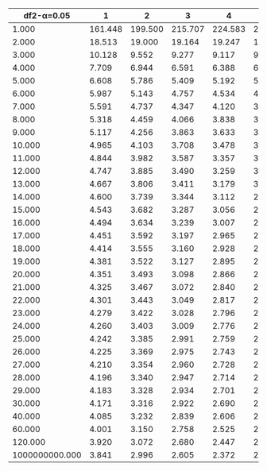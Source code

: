 | df2-α=0.05 | 1 | 2 | 3 | 4 | 5 | 6 | 7 | 8 | 9 | 10 |
|----|----|----|----|----|----|----|----|----|----|----|
|          1.000 | 161.448 | 199.500 | 215.707 | 224.583 | 230.162 | 233.986 | 236.768 | 238.883 | 240.543 | 241.882 |
|          2.000 |  18.513 |  19.000 |  19.164 |  19.247 |  19.296 |  19.330 |  19.353 |  19.371 |  19.385 |  19.396 |
|          3.000 |  10.128 |   9.552 |   9.277 |   9.117 |   9.013 |   8.941 |   8.887 |   8.845 |   8.812 |   8.786 |
|          4.000 |   7.709 |   6.944 |   6.591 |   6.388 |   6.256 |   6.163 |   6.094 |   6.041 |   5.999 |   5.964 |
|          5.000 |   6.608 |   5.786 |   5.409 |   5.192 |   5.050 |   4.950 |   4.876 |   4.818 |   4.772 |   4.735 |
|          6.000 |   5.987 |   5.143 |   4.757 |   4.534 |   4.387 |   4.284 |   4.207 |   4.147 |   4.099 |   4.060 |
|          7.000 |   5.591 |   4.737 |   4.347 |   4.120 |   3.972 |   3.866 |   3.787 |   3.726 |   3.677 |   3.637 |
|          8.000 |   5.318 |   4.459 |   4.066 |   3.838 |   3.687 |   3.581 |   3.500 |   3.438 |   3.388 |   3.347 |
|          9.000 |   5.117 |   4.256 |   3.863 |   3.633 |   3.482 |   3.374 |   3.293 |   3.230 |   3.179 |   3.137 |
|         10.000 |   4.965 |   4.103 |   3.708 |   3.478 |   3.326 |   3.217 |   3.135 |   3.072 |   3.020 |   2.978 |
|         11.000 |   4.844 |   3.982 |   3.587 |   3.357 |   3.204 |   3.095 |   3.012 |   2.948 |   2.896 |   2.854 |
|         12.000 |   4.747 |   3.885 |   3.490 |   3.259 |   3.106 |   2.996 |   2.913 |   2.849 |   2.796 |   2.753 |
|         13.000 |   4.667 |   3.806 |   3.411 |   3.179 |   3.025 |   2.915 |   2.832 |   2.767 |   2.714 |   2.671 |
|         14.000 |   4.600 |   3.739 |   3.344 |   3.112 |   2.958 |   2.848 |   2.764 |   2.699 |   2.646 |   2.602 |
|         15.000 |   4.543 |   3.682 |   3.287 |   3.056 |   2.901 |   2.790 |   2.707 |   2.641 |   2.588 |   2.544 |
|         16.000 |   4.494 |   3.634 |   3.239 |   3.007 |   2.852 |   2.741 |   2.657 |   2.591 |   2.538 |   2.494 |
|         17.000 |   4.451 |   3.592 |   3.197 |   2.965 |   2.810 |   2.699 |   2.614 |   2.548 |   2.494 |   2.450 |
|         18.000 |   4.414 |   3.555 |   3.160 |   2.928 |   2.773 |   2.661 |   2.577 |   2.510 |   2.456 |   2.412 |
|         19.000 |   4.381 |   3.522 |   3.127 |   2.895 |   2.740 |   2.628 |   2.544 |   2.477 |   2.423 |   2.378 |
|         20.000 |   4.351 |   3.493 |   3.098 |   2.866 |   2.711 |   2.599 |   2.514 |   2.447 |   2.393 |   2.348 |
|         21.000 |   4.325 |   3.467 |   3.072 |   2.840 |   2.685 |   2.573 |   2.488 |   2.420 |   2.366 |   2.321 |
|         22.000 |   4.301 |   3.443 |   3.049 |   2.817 |   2.661 |   2.549 |   2.464 |   2.397 |   2.342 |   2.297 |
|         23.000 |   4.279 |   3.422 |   3.028 |   2.796 |   2.640 |   2.528 |   2.442 |   2.375 |   2.320 |   2.275 |
|         24.000 |   4.260 |   3.403 |   3.009 |   2.776 |   2.621 |   2.508 |   2.423 |   2.355 |   2.300 |   2.255 |
|         25.000 |   4.242 |   3.385 |   2.991 |   2.759 |   2.603 |   2.490 |   2.405 |   2.337 |   2.282 |   2.236 |
|         26.000 |   4.225 |   3.369 |   2.975 |   2.743 |   2.587 |   2.474 |   2.388 |   2.321 |   2.265 |   2.220 |
|         27.000 |   4.210 |   3.354 |   2.960 |   2.728 |   2.572 |   2.459 |   2.373 |   2.305 |   2.250 |   2.204 |
|         28.000 |   4.196 |   3.340 |   2.947 |   2.714 |   2.558 |   2.445 |   2.359 |   2.291 |   2.236 |   2.190 |
|         29.000 |   4.183 |   3.328 |   2.934 |   2.701 |   2.545 |   2.432 |   2.346 |   2.278 |   2.223 |   2.177 |
|         30.000 |   4.171 |   3.316 |   2.922 |   2.690 |   2.534 |   2.421 |   2.334 |   2.266 |   2.211 |   2.165 |
|         40.000 |   4.085 |   3.232 |   2.839 |   2.606 |   2.449 |   2.336 |   2.249 |   2.180 |   2.124 |   2.077 |
|         60.000 |   4.001 |   3.150 |   2.758 |   2.525 |   2.368 |   2.254 |   2.167 |   2.097 |   2.040 |   1.993 |
|        120.000 |   3.920 |   3.072 |   2.680 |   2.447 |   2.290 |   2.175 |   2.087 |   2.016 |   1.959 |   1.910 |
| 1000000000.000 |   3.841 |   2.996 |   2.605 |   2.372 |   2.214 |   2.099 |   2.010 |   1.938 |   1.880 |   1.831 |